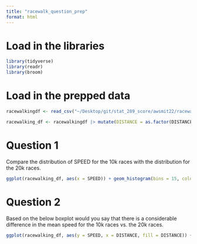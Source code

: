 ```yaml
---
title: "racewalk_question_prep"
format: html
---
```

# Load in the libraries

```r
library(tidyverse)
library(readr)
library(broom)
```

# Load in the prepped data 

```r
racewalkingdf <- read_csv("~/Desktop/git/stat_289_score/awsmit22/racewalking/data_repo_submission/racewalking.csv")

racewalking_df <- racewalkingdf |> mutate(DISTANCE = as.factor(DISTANCE), REC = as.factor(REC), PODIUM = as.factor(PODIUM))
```

# Question 1

Compare the distribution of SPEED for the 10k races with the distribution for the 20k races. 

```r
ggplot(racewalking_df, aes(x = SPEED)) + geom_histogram(bins = 15, colour = "black", fill = "lightblue") + facet_wrap(~DISTANCE) + theme_minimal()
```

# Question 2

Based on the below boxplot would you say that there is a considerable difference in the mean speed for the 10k races vs. the 20k races. 

```r
ggplot(racewalking_df, aes(y = SPEED, x = DISTANCE, fill = DISTANCE)) + geom_boxplot(show.legend = FALSE) + facet_wrap(~GENDER) + theme_minimal() + scale_fill_brewer()
```


























































